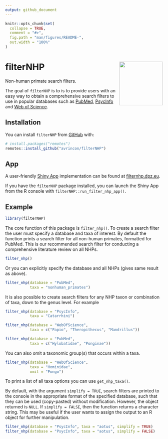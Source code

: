 ```yaml
---
output: github_document
---
```


<!-- README.md is generated from README.Rmd. Please edit that file -->

```r
knitr::opts_chunk$set(
  collapse = TRUE,
  comment = "#>",
  fig.path = "man/figures/README-",
  out.width = "100%"
)
```

# filterNHP <a><img src='inst/app/www/packageHex_v2_20210121.png' align="right" height="139"/></a>

Non-human primate search filters.

The goal of `filterNHP` is to is to provide users with an easy way to obtain a comprehensive search filters to use in popular databases such as 
[PubMed](https://pubmed.ncbi.nlm.nih.gov/), 
[PsycInfo](http://search.ebscohost.com/Login.aspx?profile=web&defaultdb=psyh&lp=login.asp&ref=https%3A%2F%2Fwww%2Egoogle%2Ecom%2F&authtype=ip,uid) 
and 
[Web of Science](http://login.webofknowledge.com/error/Error?Error=IPError&PathInfo=%2F&RouterURL=http%3A%2F%2Fwww.webofknowledge.com%2F&Domain=.webofknowledge.com&Src=IP&Alias=WOK5).

## Installation

You can install `filterNHP` from [GitHub](https://github.com/) with:

``` r
# install.packages("remotes")
remotes::install_github("avrincon/filterNHP")
```

## App

A user-friendly [Shiny App](https://shiny.rstudio.com) implementation can be found at [filternhp.dpz.eu](https://filternhp.dpz.eu).

If you have the `filterNHP` package installed, you can launch the Shiny App from the R console with `filterNHP::run_filter_nhp_app()`.

## Example

```r
library(filterNHP)
```

The core function of this package is `filter_nhp()`. To create a search filter the user must specify a database and taxa of interest. By default the function prints a search filter for all non-human primates, formatted for PubMed. This is our recommended search filter for conducting a comprehensive literature review on all NHPs. 

```r
filter_nhp()
```

Or you can explicitly specify the database and all NHPs (gives same result as above).

```r
filter_nhp(database = "PubMed", 
           taxa = "nonhuman_primates")
```

It is also possible to create search filters for any NHP taxon or combination of taxa, down to the genus level. For example

```r
filter_nhp(database = "PsycInfo", 
           taxa = "Catarrhini")
```
```r
filter_nhp(database = "WebOfScience", 
           taxa = c("Papio", "Theropithecus", "Mandrillus"))
```
```r
filter_nhp(database = "PubMed", 
           taxa = c("Hylobatidae", "Ponginae"))
```

You can also omit a taxonomic group(s) that occurs within a taxa.

```r
filter_nhp(database = "WebOfScience", 
           taxa = "Hominidae", 
           omit = "Pongo")
```

To print a list of all taxa options you can use `get_nhp_taxa()`.

By default, with the argument `simplify = TRUE`, search filters are printed to the console in the appropriate format of the specified database, such that they can be used (copy-pasted) without modification. However, the object returned is `NULL`. If `simplify = FALSE`, then the function returns a character string. This may be useful if the user wants to assign the output to an R object for further manipulation.

```r
filter_nhp(database = "PsycInfo", taxa = "aotus", simplify = TRUE)
filter_nhp(database = "PsycInfo", taxa = "aotus", simplify = FALSE)
```

